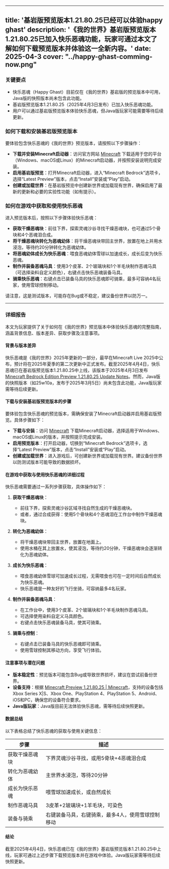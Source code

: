 
---
title: '基岩版预览版本1.21.80.25已经可以体验happy ghast'
description: '《我的世界》基岩版预览版本1.21.80.25已加入快乐恶魂功能，玩家可通过本文了解如何下载预览版本并体验这一全新内容。'
date: 2025-04-3
cover: "../happy-ghast-comming-now.png"
---

### 关键要点
- 快乐恶魂（Happy Ghast）目前仅在《我的世界》基岩版的预览版本中可用，Java版的快照版本尚未包含此功能。
- 基岩版预览版本1.21.80.25（2025年4月3日发布）已加入快乐恶魂功能。
- 用户可以通过基岩版预览版本体验快乐恶魂，但Java版玩家可能需要等待后续更新。

### 如何下载和安装基岩版预览版本
要体验包含快乐恶魂的《我的世界》预览版本，请按照以下步骤操作：
- **下载并安装Minecraft启动器**：访问官方网站 [Minecraft](https://www.minecraft.net/en-us/get-minecraft) 下载适用于您的平台（Windows、macOS或Linux）的Minecraft启动器，并按照安装说明完成安装。
- **启用基岩版预览**：打开Minecraft启动器，进入“Minecraft Bedrock”选项卡，选择“Latest Preview”版本，点击“Install”安装或“Play”启动。
- **创建或加载世界**：在基岩版预览中创建新世界或加载现有世界，确保启用了最新的更新和必要的实验性功能（如有提示）。

### 如何在游戏中获取和使用快乐恶魂
进入预览版本后，按照以下步骤体验快乐恶魂：
- **获取干燥恶魂块**：前往下界，探索灵魂沙谷寻找干燥恶魂块，也可通过5个骨块和4个恶魂泪合成。
- **将干燥恶魂块转化为恶魂幼体**：将干燥恶魂块带回主世界，放置在地上并用水浸泡，等待约20分钟转化为恶魂幼体。
- **将恶魂幼体成长为快乐恶魂**：喂食恶魂幼体雪球以加速成长，成长后变为快乐恶魂。
- **制作并装备恶魂马具**：使用3个皮革、2个玻璃块和1个羊毛块制作恶魂马具（可选择染料自定义颜色），右键点击快乐恶魂装备马具。
- **骑乘快乐恶魂**：右键点击已装备马具的快乐恶魂即可骑乘，最多可容纳4名玩家，使用雪球控制移动。

请注意，这是测试版本，可能存在Bug或不稳定，建议备份世界以防万一。

---

### 详细报告
本文为玩家提供了关于如何在《我的世界》预览版本中体验快乐恶魂的完整指南，涵盖背景信息、版本差异、获取步骤及注意事项。

#### 背景与版本差异
快乐恶魂是《我的世界》2025年更新的一部分，最早在Minecraft Live 2025中公布，预计将在2025年夏季的第二次更新中正式发布。截至2025年4月4日，快乐恶魂已在基岩版预览版本1.21.80.25中上线，该版本于2025年4月3日发布 [Minecraft Bedrock Edition Preview 1.21.80.25 Update Notes](https://www.minecraft.net/en-us/article/minecraft-bedrock-1-21-80-25)。然而，Java版的快照版本（如25w10a，发布于2025年3月5日）尚未包含此功能，Java版玩家需等待后续更新。

#### 下载与安装基岩版预览版本的步骤
要体验包含快乐恶魂的预览版本，需确保安装了Minecraft启动器并启用基岩版预览。具体步骤如下：
- **下载与安装**：访问 [Minecraft](https://www.minecraft.net/en-us/get-minecraft) 下载Minecraft启动器，选择适用于Windows、macOS或Linux的版本，并按照提示完成安装。
- **启用预览版本**：打开启动器，切换到“Minecraft Bedrock”选项卡，选择“Latest Preview”版本，点击“Install”安装或“Play”启动。
- **创建或加载世界**：进入游戏后，可创建新世界或加载现有世界。建议备份世界以防测试版本可能导致的数据损坏。

#### 在游戏中获取与使用快乐恶魂的详细过程
快乐恶魂需要通过一系列步骤获取，具体操作如下：
1. **获取干燥恶魂块**：
    - 前往下界，探索灵魂沙谷区域寻找自然生成的干燥恶魂块。
    - 或者，通过合成获得：使用5个骨块和4个恶魂泪在工作台中制作干燥恶魂块。

2. **转化为恶魂幼体**：
    - 将干燥恶魂块带回主世界，放置在地面上。
    - 使用水桶在其上放置水，使其浸泡，等待约20分钟，干燥恶魂块会逐渐转化为恶魂幼体。

3. **成长为快乐恶魂**：
    - 喂食恶魂幼体雪球可加速成长过程，无需喂食也可在一定时间后自然成长为快乐恶魂。
    - 快乐恶魂是一种友好的飞行坐骑，可容纳最多4名玩家。

4. **制作并装备恶魂马具**：
    - 在工作台中，使用3个皮革、2个玻璃块和1个羊毛块制作恶魂马具。
    - 可选择使用染料自定义马具颜色。
    - 右键点击快乐恶魂装备马具，使其可骑乘。

5. **骑乘与控制**：
    - 右键点击已装备马具的快乐恶魂即可骑乘。
    - 使用雪球控制其移动方向，享受飞行体验。

#### 注意事项与潜在问题
- **版本稳定性**：预览版本可能包含Bug或导致世界损坏，建议在尝试前备份世界。
- **设备支持**：根据 [Minecraft Preview 1.21.80.25 | Minecraft](https://www.minecraft.net/en-us/article/minecraft-preview-1-21-80-24)，支持的设备包括Xbox Series X|S、Xbox One、PlayStation 4、PlayStation 5、Android、iOS和PC，确保您的设备符合要求。
- **Java版玩家**：Java版目前无法体验快乐恶魂，需等待后续快照更新。

#### 数据总结
以下表格总结了快乐恶魂的获取与使用关键信息：

| **步骤**               | **描述**                                                                 |
|-----------------------|-------------------------------------------------------------------------|
| 获取干燥恶魂块         | 下界灵魂沙谷寻找，或用5骨块+4恶魂泪合成                                  |
| 转化为恶魂幼体         | 主世界水浸泡，等待20分钟                                                 |
| 成长为快乐恶魂         | 喂雪球加速成长，或自然成长                                               |
| 制作恶魂马具           | 3皮革+2玻璃块+1羊毛块，可染色                                            |
| 装备与骑乘             | 右键装备马具，右键骑乘，最多4人，使用雪球控制移动                        |

#### 结论
截至2025年4月4日，快乐恶魂已在《我的世界》基岩版预览版本1.21.80.25中上线，玩家可通过上述步骤下载预览版本并在游戏中体验。Java版玩家需等待后续快照更新。
